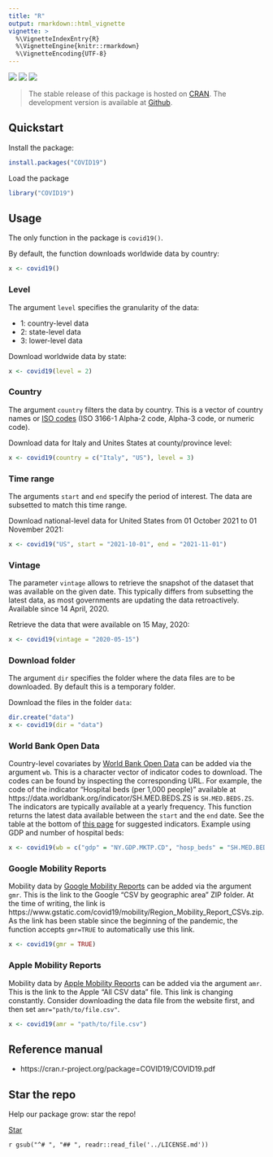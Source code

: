 ```yaml
---
title: "R"
output: rmarkdown::html_vignette
vignette: >
  %\VignetteIndexEntry{R}
  %\VignetteEngine{knitr::rmarkdown}
  %\VignetteEncoding{UTF-8}
---
```


[![](https://www.r-pkg.org/badges/version/COVID19)](https://cran.r-project.org/package=COVID19) [![](https://cranlogs.r-pkg.org/badges/last-month/COVID19)](https://cran.r-project.org/package=COVID19) [![](https://img.shields.io/github/stars/covid19datahub/R?style=social)](https://github.com/covid19datahub/R)

> The stable release of this package is hosted on [CRAN](https://cran.r-project.org/package=COVID19). The development version is available at [Github](https://github.com/covid19datahub/R).

## Quickstart

Install the package:

```R
install.packages("COVID19")
```

Load the package

```R
library("COVID19")
```

## Usage

The only function in the package is `covid19()`. 

By default, the function downloads worldwide data by country:

```R
x <- covid19()
```

### Level

The argument `level` specifies the granularity of the data:

- 1: country-level data
- 2: state-level data
- 3: lower-level data

Download worldwide data by state:

```R
x <- covid19(level = 2)
```

### Country

The argument `country` filters the data by country. This is a vector of country names or [ISO codes](https://en.wikipedia.org/wiki/List_of_ISO_3166_country_codes) (ISO 3166-1 Alpha-2 code, Alpha-3 code, or numeric code). 

Download data for Italy and Unites States at county/province level:

```R
x <- covid19(country = c("Italy", "US"), level = 3)
```

### Time range

The arguments `start` and `end` specify the period of interest. The data are subsetted to match this time range.

Download national-level data for United States from 01 October 2021 to 01 November 2021:

```R
x <- covid19("US", start = "2021-10-01", end = "2021-11-01")
```

### Vintage

The parameter `vintage` allows to retrieve the snapshot of the dataset that was available on the given date. This typically differs from subsetting the latest data, as most governments are updating the data retroactively. Available since 14 April, 2020.

Retrieve the data that were available on 15 May, 2020:

```R
x <- covid19(vintage = "2020-05-15")
```

### Download folder

The argument `dir` specifies the folder where the data files are to be downloaded. By default this is a temporary folder. 

Download the files in the folder `data`:

```R
dir.create("data")
x <- covid19(dir = "data")
```

### World Bank Open Data

Country-level covariates by [World Bank Open Data](https://data.worldbank.org/) can be added via the argument `wb`. This is a character vector of indicator codes to download. The codes can be found by inspecting the corresponding URL. For example, the code of the indicator "Hospital beds (per 1,000 people)" available at https://data.worldbank.org/indicator/SH.MED.BEDS.ZS is `SH.MED.BEDS.ZS`. The indicators are typically available at a yearly frequency. This function returns the latest data available between the `start` and the `end` date. See the table at the bottom of [this page](https://datatopics.worldbank.org/universal-health-coverage/coronavirus/) for suggested indicators. Example using GDP and number of hospital beds:

```R
x <- covid19(wb = c("gdp" = "NY.GDP.MKTP.CD", "hosp_beds" = "SH.MED.BEDS.ZS"))
```

### Google Mobility Reports

Mobility data by [Google Mobility Reports](https://www.google.com/covid19/mobility/) can be added via the argument `gmr`. This is the link to the Google "CSV by geographic area" ZIP folder. At the time of writing, the link is https://www.gstatic.com/covid19/mobility/Region_Mobility_Report_CSVs.zip. As the link has been stable since the beginning of the pandemic, the function accepts `gmr=TRUE` to automatically use this link.

```R
x <- covid19(gmr = TRUE)
```

### Apple Mobility Reports

Mobility data by [Apple Mobility Reports](https://covid19.apple.com/mobility) can be added via the argument `amr`. This is the link to the Apple "All CSV data" file. This link is changing constantly. Consider downloading the data file from the website first, and then set `amr="path/to/file.csv"`.

```R
x <- covid19(amr = "path/to/file.csv")
```

## Reference manual

- https://cran.r-project.org/package=COVID19/COVID19.pdf

## Star the repo

Help our package grow: star the repo! 

<a class="github-button" href="https://github.com/covid19datahub/R" data-icon="octicon-star" data-size="large" data-show-count="true" aria-label="Star covid19datahub/R on GitHub">Star</a>
<script async defer src="https://buttons.github.io/buttons.js"></script>

`r gsub("^# ", "## ", readr::read_file('../LICENSE.md'))`
